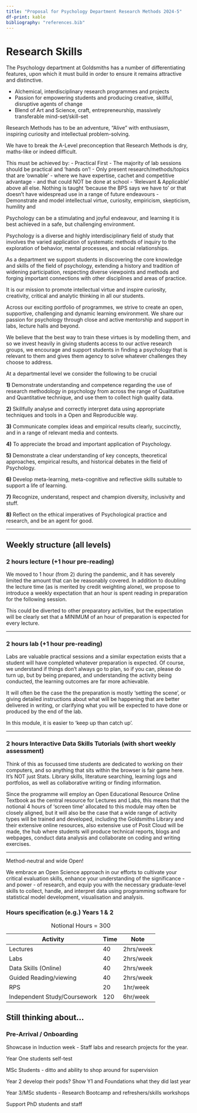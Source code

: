 ```yaml
---
title: "Proposal for Psychology Department Research Methods 2024-5"
df-print: kable
bibliography: "references.bib"
---
```


\raggedright

# Research Skills

The Psychology department at Goldsmiths has a number of differentiating
features, upon which it must build in order to ensure it remains
attractive and distinctive.

-   Alchemical, interdisciplinary research programmes and projects
-   Passion for empowering students and producing creative, skillful,
    disruptive agents of change
-   Blend of Art and Science, craft, entrepreneurship, massively
    transferable mind-set/skill-set

Research Methods has to be an adventure, "Alive" with enthusiasm,
inspiring curiosity and intellectual problem-solving.

We have to break the A-Level preconception that Research Methods is dry,
maths-like or indeed difficult.

This must be achieved by: - Practical First - The majority of lab
sessions should be practical and 'hands on'! - Only present
research/methods/topics that are 'ownable' - where we have expertise,
cachet and competitive advantage - and that could NOT be done at
school - 'Relevant & Applicable' above all else. Nothing is taught
'because the BPS says we have to' or that doesn't have widespread use in
a range of future endeavours - Demonstrate and model intellectual
virtue, curiosity, empiricism, skepticism, humility and

Psychology can be a stimulating and joyful endeavour, and learning it is
best achieved in a safe, but challenging environment.

::: {.callout-important appearance="simple"}
Psychology is a diverse and highly interdisciplinary field of study that
involves the varied application of systematic methods of inquiry to the
exploration of behavior, mental processes, and social relationships.

As a department we support students in discovering the core knowledge
and skills of the field of psychology, extending a history and tradition
of widening participation, respecting diverse viewpoints and methods and
forging important connections with other disciplines and areas of
practice.

It is our mission to promote intellectual virtue and inspire curiosity,
creativity, critical and analytic thinking in all our students.

Across our exciting portfolio of programmes, we strive to create an
open, supportive, challenging and dynamic learning environment. We share
our passion for psychology through close and active mentorship and
support in labs, lecture halls and beyond.

We believe that the best way to train these virtues is by modelling
them, and so we invest heavily in giving students access to our active
research groups, we encourage and support students in finding a
psychology that is relevant to them and gives them agency to solve
whatever challenges they choose to address.
:::

::: {.callout-warning appearance="simple" icon="false"}
At a departmental level we consider the following to be crucial

**1)** Demonstrate understanding and competence regarding the use of
research methodology in psychology from across the range of Qualitative
and Quantitative technique, and use them to collect high quality data.

**2)** Skillfully analyse and correctly interpret data using appropriate
techniques and tools in a Open and Reproducible way.

**3)** Communicate complex ideas and empirical results clearly,
succinctly, and in a range of relevant media and contexts.

**4)** To appreciate the broad and important application of Psychology.

**5)** Demonstrate a clear understanding of key concepts, theoretical
approaches, empirical results, and historical debates in the field of
Psychology.

**6)** Develop meta-learning, meta-cognitive and reflective skills
suitable to support a life of learning.

**7)** Recognize, understand, respect and champion diversity,
inclusivity and stuff.

**8)** Reflect on the ethical imperatives of Psychological practice and
research, and be an agent for good.
:::

------------------------------------------------------------------------

## Weekly structure (all levels)

### 2 hours lecture (+1 hour pre-reading)

We moved to 1 hour (from 2) during the pandemic, and it has severely
limited the amount that can be reasonably covered. In addition to
doubling the lecture time (as is merited by credit weighting alone), we
propose to introduce a weekly expectation that an hour is spent reading
in preparation for the following session.

This could be diverted to other preparatory activities, but the
expectation will be clearly set that a MINIMUM of an hour of preparation
is expected for every lecture.

------------------------------------------------------------------------

### 2 hours lab (+1 hour pre-reading)

Labs are valuable practical sessions and a similar expectation exists
that a student will have completed whatever preparation is expected. Of
course, we understand if things don't always go to plan, so if you can,
please do turn up, but by being prepared, and understanding the activity
being conducted, the learning outcomes are far more achievable.

It will often be the case the the preparation is mostly 'setting the
scene', or giving detailed instructions about what will be happening
that are better delivered in writing, or clarifying what you will be
expected to have done or produced by the end of the lab.

In this module, it is easier to 'keep up than catch up'.

------------------------------------------------------------------------

### 2 hours Interactive Data Skills Tutorials (with short weekly assessment)

Think of this as focussed time students are dedicated to working on
their computers, and so anything that sits within the browser is fair
game here. It's NOT just Stats. Library skills, literature searching,
learning logs and portfolios, as well as collaborative writing or
finding information.

Since the programme will employ an Open Educational Resource Online
Textbook as the central resource for Lectures and Labs, this means that
the notional 4 hours of 'screen time' allocated to this module may often
be closely aligned, but it will also be the case that a wide range of
activity types will be trained and developed, including the Goldsmiths
Library and their extensive online resources, also extensive use of
Posit Cloud will be made, the hub where students will produce technical
reports, blogs and webpages, conduct data analysis and collaborate on
coding and writing exercises.

------------------------------------------------------------------------

Method-neutral and wide Open!

::: {.callout-caution appearance="simple" icon="false"}
We embrace an Open Science approach in our efforts to cultivate your
critical evaluation skills, enhance your understanding of the
significance - and power - of research, and equip you with the necessary
graduate-level skills to collect, handle, and interpret data using
programming software for statistical model development, visualisation
and analysis.
:::

### Hours specification (e.g.) Years 1 & 2

| Activity                     | Time | Note      |
|------------------------------|------|-----------|
| Lectures                     | 40   | 2hrs/week |
| Labs                         | 40   | 2hrs/week |
| Data Skills (Online)         | 40   | 2hrs/week |
| Guided Reading/viewing       | 40   | 2hrs/week |
| RPS                          | 20   | 1hr/week  |
| Independent Study/Coursework | 120  | 6hr/week  |

: Notional Hours = 300

## Still thinking about...

### Pre-Arrival / Onboarding

Showcase in Induction week - Staff labs and research projects for the
year.

Year One students self-test

MSc Students - ditto and ability to shop around for supervision

Year 2 develop their pods? Show Y1 and Foundations what they did last
year

Year 3/MSc students - Research Bootcamp and refreshers/skills workshops

Support PhD students and staff
